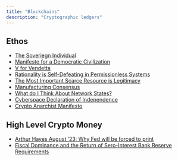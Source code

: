 ```yaml
---
title: "Blockchains"
description: "Cryptographic ledgers"
---
```


## Ethos

- [The Soveriegn Individual](https://en.wikipedia.org/wiki/The_Sovereign_Individual)
- [Manifesto for a Democratic Civilization](https://files.libcom.org/files/ManifestoforaDemocraticCivilizationvol2.pdf)
- [V for Vendetta](https://en.wikipedia.org/wiki/V_for_Vendetta)
- [Rationality is Self-Defeating in Permissionless Systems](https://bford.info/2019/09/23/rational/)
- [The Most Important Scarce Resource is Legitimacy](https://vitalik.ca/general/2021/03/23/legitimacy.html)
- [Manufacturing Consensus](https://drydenbrown.posthaven.com/manufacturing-consensus)
- [What do I Think About Network States?](https://vitalik.ca/general/2022/07/13/networkstates.html)
- [Cyberspace Declaration of Independence](https://www.eff.org/cyberspace-independence)
- [Crypto Anarchist Manifesto](https://groups.csail.mit.edu/mac/classes/6.805/articles/crypto/cypherpunks/may-crypto-manifesto.html)


## High Level Crypto Money

- [Arthur Hayes August '23: Why Fed will be forced to print](https://cryptohayes.substack.com/p/kite-or-board)
- [Fiscal Dominance and the Return of Sero-Interest Bank Reserve Requirements](https://files.stlouisfed.org/files/htdocs/publications/review/2023/06/02/fiscal-dominance-and-the-return-of-zero-interest-bank-reserve-requirements.pdf)

